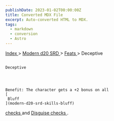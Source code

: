 ```yaml
---
publishDate: 2023-01-02T00:00:00Z
title: Converted MDX File
excerpt: Auto-converted HTML to MDX.
tags:
  - markdown
  - conversion
  - Astro
---
```


[
Index
](-index) >
[
Modern d20 SRD
](modern-d20-srd-index) >
[
Feats
](modern-d20-srd-feats-index) > Deceptive

##

    Deceptive




    Benefit: The character gets a +2 bonus on all
    [
     Bluff
    ](modern-d20-srd-skills-bluff)

[
checks
](modern-d20-srd-skills-skill-basics-php#skill-check-index)
and
[
Disguise
](modern-d20-srd-skills-disguise)
[
checks
](modern-d20-srd-skills-skill-basics-php#skill-check-index)
.
